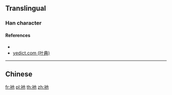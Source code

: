 {{character info/new}}
==Translingual==

===Han character===
{{Han char|rn=145|rad=衣|as=03|sn=9|four=34212|canj=LPD|ids=⿰衤也}}

====References====
* {{Han ref|kx=1111.190|dkj=34108|dj=1577.030|hdz=53075.150|uh=886A|ud=34922|bh=D0AD|bd=53421}}
* [http://yedict.com/htm/88/886A.htm yedict.com (叶典)]

----

==Chinese==
{{zh-see|袘|v}}

[[fr:衪]]
[[pl:衪]]
[[th:衪]]
[[zh:衪]]